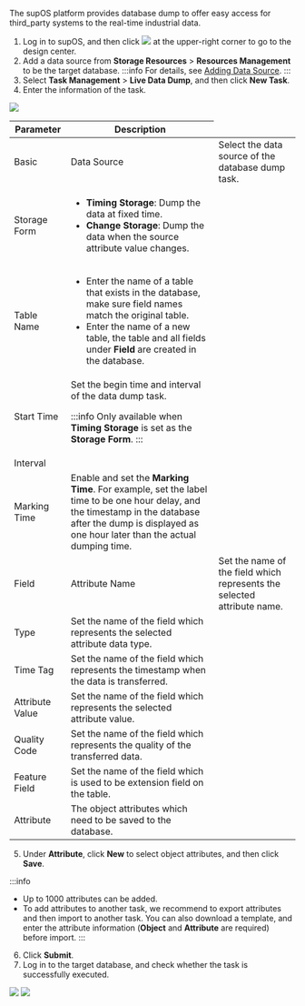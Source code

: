 

The supOS platform provides database dump to offer easy access for third_party systems to the real-time industrial data.

1. Log in to supOS, and then click <img src="https://wordpressfreezonex.oss-accelerate.aliyuncs.com/platform/7.png" /> at the upper-right corner to go to the design center.
2. Add a data source from <strong>Storage Resources</strong> > <strong>Resources Management</strong> to be the target database.
:::info
For details, see <a href="../Storage%20Resources/Adding Data Source">Adding Data Source</a>.
:::
3. Select **Task Management** > <strong>Live Data Dump</strong>, and then click **New Task**.
4. Enter the information of the task.

<img width={700} src="https://wordpressfreezonex.oss-accelerate.aliyuncs.com/platform/35.png"/>

<table>
<thead>
<tr>
<th colSpan={2}>Parameter</th>
<th>Description</th>
</tr>
</thead>
<tbody>
<tr>
<td rowSpan={6}>Basic</td>
<td>Data Source</td>
<td>Select the data source of the database dump task.</td>
</tr>
<tr>
<td>Storage Form</td>
<td>
<ul>
<li>
<strong>Timing Storage</strong>: Dump the data at fixed time.
</li>
<li>
<strong>Change Storage</strong>: Dump the data when the source attribute value changes.
</li>
</ul>
</td>
</tr>
<tr>
<td>Table Name</td>
<td>

- Enter the name of a table that exists in the database, make sure field names match the original table.
- Enter the name of a new table, the table and all fields under **Field** are created in the database.

</td>
</tr>
<tr>
<td>Start Time</td>
<td rowSpan={2}>Set the begin time and interval of the data dump task.

:::info
Only available when <strong>Timing Storage</strong> is set as the <strong>Storage Form</strong>.
:::

</td>
</tr>
<tr>
<td>Interval</td>
</tr>
<tr>
<td>Marking Time</td>
<td>Enable and set the <strong>Marking Time</strong>. For example, set the label time to be one hour delay, and the timestamp in the database after the dump is displayed as one hour later than the actual dumping time.</td>
</tr>
<tr>
<td rowSpan={6}>Field</td>
<td>Attribute Name</td>
<td>Set the name of the field which represents the selected attribute name.</td>
</tr>
<tr>
<td>Type</td>
<td>Set the name of the field which represents the selected attribute data type.</td>
</tr>
<tr>
<td>Time Tag</td>
<td>Set the name of the field which represents the timestamp when the data is transferred.</td>
</tr>
<tr>
<td>Attribute Value</td>
<td>Set the name of the field which represents the selected attribute value.</td>
</tr>
<tr>
<td>Quality Code</td>
<td>Set the name of the field which represents the quality of the transferred data.</td>
</tr>
<tr>
<td>Feature Field</td>
<td>Set the name of the field which is used to be extension field on the table.</td>
</tr>
<tr>
<td colSpan={2}>Attribute</td>
<td>The object attributes which need to be saved to the database.</td>
</tr>
</tbody>
</table>

5. Under <strong>Attribute</strong>, click <strong>New</strong> to select object attributes, and then click <strong>Save</strong>.

:::info
- Up to 1000 attributes can be added.
- To add attributes to another task, we recommend to export attributes and then import to another task. You can also download a template, and enter the attribute information (<strong>Object</strong> and <strong>Attribute</strong> are required) before import.
:::

6. Click <strong>Submit</strong>.
7. Log in to the target database, and check whether the task is successfully executed.

<img width={450} src="https://wordpressfreezonex.oss-accelerate.aliyuncs.com/4.2/supos/217.png"/>
<img width={450} src="https://wordpressfreezonex.oss-accelerate.aliyuncs.com/4.2/supos/218.png"/>
